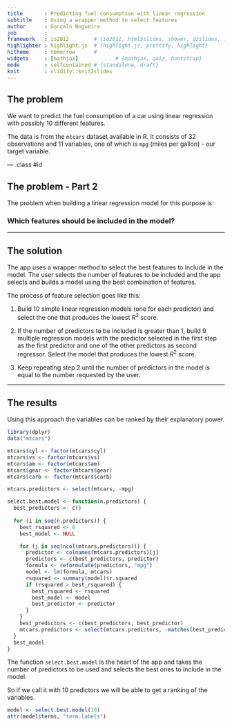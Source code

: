 ```yaml
---
title       : Predicting fuel consumption with linear regression
subtitle    : Using a wrapper method to select features
author      : Gonçalo Nogueira
job         : 
framework   : io2012        # {io2012, html5slides, shower, dzslides, ...}
highlighter : highlight.js  # {highlight.js, prettify, highlight}
hitheme     : tomorrow      # 
widgets     : [mathjax]            # {mathjax, quiz, bootstrap}
mode        : selfcontained # {standalone, draft}
knit        : slidify::knit2slides
---
```


## The problem

We want to predict the fuel consumption of a car using linear regression
with possibly 10 different features.

The data is from the `mtcars` dataset available in R. It consists of 32
observations and 11 variables, one of which is `mpg` (miles per gallon) - our
target variable.

--- .class #id 

## The problem - Part 2

The problem when building a linear regression model for this purpose is:

### Which features should be included in the model?

---

## The solution

The app uses a wrapper method to select the best features to include in the
model. The user selects the number of features to be included and the app
selects and builds a model using the best combination of features.

The process of feature selection goes like this:

1. Build 10 simple linear regression models (one for each predictor) and
select the one that produces the lowest $R^2$ score.

2. If the number of predictors to be included is greater than 1, build
9 multiple regression models with the predictor selected in the first
step as the first predictor and one of the other predictors as second
regressor. Select the model that produces the lowest $R^2$ score.

3. Keep repeating step 2 until the number of predictors in the model
is equal to the number requested by the user.

---

## The results

Using this approach the variables can be ranked by their explanatory power.

```r
library(dplyr)
data("mtcars")

mtcars$cyl <- factor(mtcars$cyl)
mtcars$vs <- factor(mtcars$vs)
mtcars$am <- factor(mtcars$am)
mtcars$gear <- factor(mtcars$gear)
mtcars$carb <- factor(mtcars$carb)

mtcars.predictors <- select(mtcars, -mpg)

select.best.model <- function(n.predictors) {
  best_predictors <- c()
      
  for (i in seq(n.predictors)) {
    best_rsquared <- 0
    best_model <- NULL

    for (j in seq(ncol(mtcars.predictors))) {
      predictor <- colnames(mtcars.predictors)[j]
      predictors <- c(best_predictors, predictor)
      formula <- reformulate(predictors, "mpg")
      model <- lm(formula, mtcars)
      rsquared <- summary(model)$r.squared
      if (rsquared > best_rsquared) {
        best_rsquared <- rsquared
        best_model <- model
        best_predictor <- predictor
      }
    }
    best_predictors <- c(best_predictors, best_predictor)
    mtcars.predictors <- select(mtcars.predictors, -matches(best_predictor))
  }
  best_model
}
```

The function `select.best.model` is the heart of the app and takes the
number of predictors to be used and selects the best ones to include in the model.

So if we call it with 10 predictors we will be able to get a ranking of the variables.

```r
model <- select.best.model(10)
attr(model$terms, "term.labels")
```






